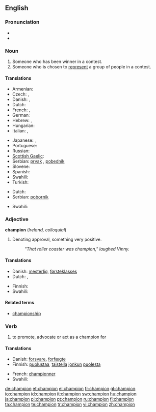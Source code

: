 ==English==
{{wikipedia}}

===Pronunciation===
* {{audio|en-gb-champion.ogg|Audio (RP)}}
* {{audio|en-us-champion.ogg|Audio (US)}}

===Noun===
{{en-noun}}

# Someone who has been winner in a contest.
# Someone who is chosen to [[represent]] a group of people in a contest.

====Translations====
{{trans-top|someone who has been winner in a contest}}
* Armenian: {{t|hy|չեմպիոն|tr=čempion|sc=Armn|xs=Armenian}}
* Czech: {{t-|cs|mistr|m}}, {{t-|cs|přeborník|m}}
* Danish: {{t-|da|mester}}, {{t-|da|champion}}
* Dutch: {{t+|nl|kampioen|m}}
* French: {{t+|fr|champion|m}}, {{t|fr|championne|f}}
* German: {{t+|de|Sieger|m}}
* Hebrew: {{t+|he|אלוף|m|tr=aluf|sc=Hebr}}, {{אלופה|f|tr=alufa}}
* Hungarian: {{t+|hu|bajnok}}
* Italian: {{t+|it|campione|m}}, {{t+|it|campionessa|f}}
{{trans-mid}}
* Japanese: {{t-|ja|チャンピオン|tr=chanpion|sc=Jpan}}, {{t+|ja|優勝者|tr=yūshōsha|sc=Jpan}}
* Portuguese: {{t-|pt|campeão|m}}
* Russian: {{t|ru|чемпион|m|tr=čempión|sc=Cyrl}}
* [[Scottish Gaelic]]: {{t-|gd|gaisgeach|m|xs=Scottish Gaelic}}
* Serbian: [[prvak]] {{m}}, [[pobednik]] {{m}}
* Slovene: {{t+|sl|prvak|m}}
* Spanish: {{t-|es|campeón|m}}
* Swahili: {{t|sw|bingwa|xs=Swahili}}
* Turkish: {{t+|tr|şampiyon}}
{{trans-bottom}}

{{trans-top|defender of a cause}}
* Dutch: {{t-|nl|voorvechter|m}}
* Serbian: [[pobornik]] {{m}}
{{trans-mid}}
* Swahili: {{t|sw|bingwa|xs=Swahili}}
{{trans-bottom}}

===Adjective===
'''champion'''  (''Ireland, colloquial'')

# Denoting approval, something very positive.
#: ''"That roller coaster was champion," laughed Vinny.''

====Translations====
{{trans-top|something very positive}}
* Danish: [[mesterlig]], [[førsteklasses]]
* Dutch: {{t+|nl|meesterlijk}}, {{t+|nl|eerste klasse}}
{{trans-mid}}
* Finnish: {{t+|fi|mestari}}
* Swahili: {{t|sw|bingwa|xs=Swahili}}
{{trans-bottom}}

====Related terms====
* [[championship]]

===Verb===
{{en-verb}}

# {{usually|of a cause}} to promote, advocate or act as a champion for

====Translations====
{{trans-top|advocate}}
* Danish: [[forsvare]], [[forfægte]]
* Finnish: [[puolustaa]], [[taistella]] [[joku|jonkun]] [[puolesta]]
{{trans-mid}}
* French: [[championner]]
* Swahili: {{t|sw|bingwa|xs=Swahili}}
{{trans-bottom}}

[[de:champion]]
[[et:champion]]
[[el:champion]]
[[fr:champion]]
[[gl:champion]]
[[io:champion]]
[[id:champion]]
[[it:champion]]
[[sw:champion]]
[[hu:champion]]
[[ja:champion]]
[[pl:champion]]
[[pt:champion]]
[[ru:champion]]
[[fi:champion]]
[[ta:champion]]
[[te:champion]]
[[tr:champion]]
[[vi:champion]]
[[zh:champion]]